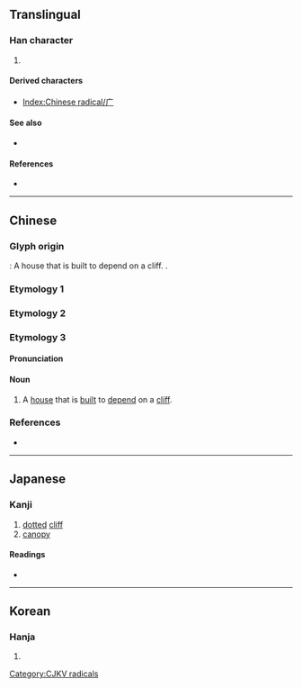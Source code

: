 {{character info/new}}
{{also|廣|広|厂|疒}}
==Translingual==
{{stroke order|type=animate}}
{{Han simplified forms|廣|広|广}}

===Han character===
{{Han char|rn=53|rad=广|as=00|sn=3|four=00200|canj=YH|ids=⿱丶厂}}

# {{mul-kangxi radical-def}}

====Derived characters====
* [[Index:Chinese radical/广]]

====See also====
* {{l|mul|鹿}}

====References====
* {{Han ref|kx=0343.050|dkj=09221|dj=0652.140|hdz=20872.060|uh=5E7F|ud=24191}}

----

==Chinese==

===Glyph origin===
{{Han etym}}
{{liushu|p}}: A house that is built to depend on a cliff.
{{Han simp|f=黃|t=&nbsp;}}.

===Etymology 1===
{{zh-see|廣}}

===Etymology 2===
{{zh-see|庵|v}}

===Etymology 3===
{{zh-forms}}

====Pronunciation====
{{zh-pron
|m=yǎn
|c=jim2
|oc=y
|mc=y
|cat=n
}}

====Noun====
{{zh-noun}}

# A [[house]] that is [[built]] to [[depend]] on a [[cliff]].

===References===
* {{R:twedu|C03234}}

----

==Japanese==

===Kanji===
{{ja-kanji|grade=|rs=广00}}

# [[dotted]] [[cliff]]
# [[canopy]]

====Readings====
* {{ja-readings|on=[[こう]] (kou)|kun=[[ひろ]] (hiro)}}

----

==Korean==

===Hanja===
{{ko-hanja|hangeul=엄|rv=eom|mr=ŏm}}

# {{defn|lang=ko|sort=广00}}

[[Category:CJKV radicals]]